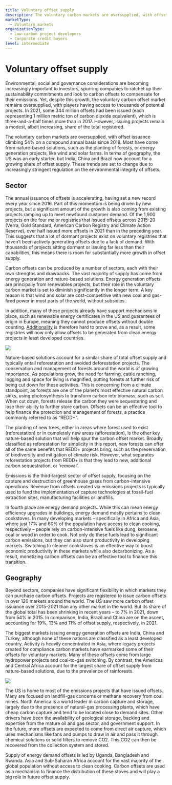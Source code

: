 ```yaml
---
title: Voluntary offset supply
description: The voluntary carbon markets are oversupplied, with offset issuance climbing 54% on a compound annual basis since 2018. Most have come from nature-based solutions, such as the planting of forests, or energy generation projects, like wind and solar farms.
marketType:
  - Voluntary markets
organizationType:
  - Low-carbon project developers
  - Corporate credit buyers
level: intermediate
---
```


# Voluntary offset supply

Environmental, social and governance considerations are becoming increasingly important to investors, spurring companies to ratchet up their sustainability commitments and look to carbon offsets to compensate for their emissions. Yet, despite this growth, the voluntary carbon offset market remains oversupplied, with players having access to thousands of potential projects. In 2021, some 344 million offsets had been issued (each representing 1 million metric ton of carbon dioxide equivalent), which is three-and-a-half times more than in 2017. However, issuing projects remain a modest, albeit increasing, share of the total registered.

<KeyMessage>
  The voluntary carbon markets are oversupplied, with offset issuance climbing
  54% on a compound annual basis since 2018. Most have come from nature-based
  solutions, such as the planting of forests, or energy generation projects,
  like wind and solar farms. In terms of geography, the US was an early starter,
  but India, China and Brazil now account for a growing share of offset supply.
  These trends are set to change due to increasingly stringent regulation on the
  environmental integrity of offsets.
</KeyMessage>

## Sector

The annual issuance of offsets is accelerating, having set a new record every year since 2016. Part of this momentum is being driven by new projects, but a significant amount of the growth is also coming from existing projects ramping up to meet newfound customer demand. Of the 1,900 projects on the four major registries that issued offsets across 2015-20 (Verra, Gold Standard, American Carbon Registry and Climate Action Reserve), over half issued more offsets in 2021 than in the preceding year. This suggests that a lot of dormant projects exist on voluntary registries that haven’t been actively generating offsets due to a lack of demand. With thousands of projects sitting dormant or issuing far less than their capabilities, this means there is room for substantially more growth in offset supply.

Carbon offsets can be produced by a number of sectors, each with their own strengths and drawbacks. The vast majority of supply has come from energy generation and nature-based solutions. Energy generation offsets are principally from renewables projects, but their role in the voluntary carbon market is set to diminish significantly in the longer term. A key reason is that wind and solar are cost-competitive with new coal and gas-fired power in most parts of the world, without subsidies.

In addition, many of these projects already have support mechanisms in place, such as renewable energy certificates in the US and guarantees of origin in Europe, meaning they cannot produce offsets without double counting. [Additionality](/factsheets/offset-quality) is therefore hard to prove and, as a result, some registries will now only allow offsets to be generated from clean energy projects in least developed countries.

<Image src="offset-supply-1.png" ratio={0} />

Nature-based solutions account for a similar share of total offset supply and typically entail reforestation and avoided deforestation projects. The conservation and management of forests around the world is of growing importance. As populations grow, the need for farming, cattle ranching, logging and space for living is magnified, putting forests at further risk of being cut down for these activities. This is concerning from a climate standpoint, as forests are one of the planet’s most effective natural carbon sinks, using photosynthesis to transform carbon into biomass, such as soil. When cut down, forests release the carbon they were sequestering and lose their ability to further store carbon. Offsets can be an effective tool to help finance the protection and management of forests, a practice commonly referred to as “REDD+”.

The planting of new trees, either in areas where forest used to exist (reforestation) or in completely new areas (afforestation), is the other key nature-based solution that will help spur the carbon offset market. Broadly classified as reforestation for simplicity in this report, new forests can offer all of the same benefits that REDD+ projects bring, such as the preservation of biodiversity and mitigation of climate risk. However, what separates reforestation projects from REDD+ is that they lead to new, additional carbon sequestration, or ‘removal’.

Emissions is the third-largest sector of offset supply, focusing on the capture and destruction of greenhouse gases from carbon-intensive operations. Revenue from offsets created via emissions projects is typically used to fund the implementation of capture technologies at fossil-fuel extraction sites, manufacturing facilities or landfills.

In fourth place are energy demand projects. While this can mean energy efficiency upgrades in buildings, energy demand mostly pertains to clean cookstoves. In many developing markets – specifically in Africa and Asia, where just 17% and 60% of the population have access to clean cooking, respectively – people rely on carbon-intensive fuels like dung, kerosene, coal or wood in order to cook. Not only do these fuels lead to significant carbon emissions, but they can also stunt productivity in developing markets. Switching to cleaner cookstoves is an effective way to boost economic productivity in these markets while also decarbonizing. As a result, monetizing carbon offsets can be an effective tool to finance this transition.

## Geography

Beyond sectors, companies have significant flexibility in which markets they can purchase carbon offsets. Projects are registered to issue carbon offsets in over 120 markets around the world. The US saw more carbon offset issuance over 2015-2021 than any other market in the world. But its share of the global total has been shrinking in recent years – to 7% in 2021, down from 54% in 2015. In comparison, India, Brazil and China are on the ascent, accounting for 19%, 13% and 11% of offset supply, respectively, in 2021.

The biggest markets issuing energy generation offsets are India, China and Turkey, although none of these nations are classified as a least developed country. Activity is heavily concentrated in Asia, where legacy projects created for compliance carbon markets have earmarked some of their offsets for voluntary markets. Many of these offsets come from large hydropower projects and coal-to-gas switching. By contrast, the Americas and Central Africa account for the largest share of offset supply from nature-based solutions, due to the prevalence of rainforests.

<Image src="offset-supply-2.png" ratio={0} />

The US is home to most of the emissions projects that have issued offsets. Many are focused on landfill-gas concerns or methane recovery from coal mines. North America is a world leader in carbon capture and storage, largely due to the presence of natural-gas processing plants, which have cheap carbon capture and tend to be located close to demand sites. Other drivers have been the availability of geological storage, backing and expertise from the mature oil and gas sector, and government support. In the future, more offsets are expected to come from direct air capture, which uses mechanisms like fans and pumps to draw in air and pass it through chemical solutions or solid filters to remove CO2. This CO2 can then be recovered from the collection system and stored.

Supply of energy demand offsets is led by Uganda, Bangladesh and Rwanda. Asia and Sub-Saharan Africa account for the vast majority of the global population without access to clean cooking. Carbon offsets are used as a mechanism to finance the distribution of these stoves and will play a big role in future offset supply.
